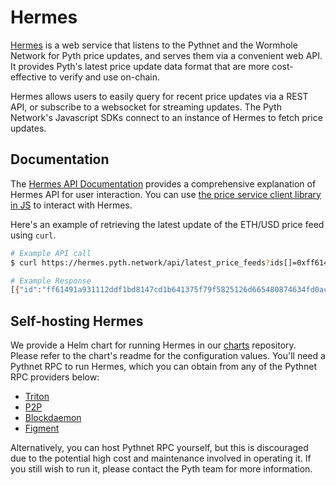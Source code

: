 # Hermes

[Hermes][hermes-repo] is a web service that listens to the Pythnet and the Wormhole Network for Pyth price updates, and
serves them via a convenient web API. It provides Pyth's latest price update data format that are more cost-effective
to verify and use on-chain.

Hermes allows users to easily query for recent price updates via a REST API, or subscribe to a websocket for streaming
updates. The Pyth Network's Javascript SDKs connect to an instance of Hermes to fetch price updates.

[hermes-repo]: https://github.com/pyth-network/pyth-crosschain/tree/main/hermes

## Documentation

The [Hermes API Documentation](https://hermes.pyth.network/docs) provides a comprehensive explanation of Hermes API for
user interaction. You can use [the price service client library in
JS](https://github.com/pyth-network/pyth-crosschain/tree/main/price_service/client/js) to interact with Hermes.

Here's an example of retrieving the latest update of the ETH/USD price feed using `curl`.

```bash
# Example API call
$ curl https://hermes.pyth.network/api/latest_price_feeds?ids[]=0xff61491a931112ddf1bd8147cd1b641375f79f5825126d665480874634fd0ace

# Example Response
[{"id":"ff61491a931112ddf1bd8147cd1b641375f79f5825126d665480874634fd0ace","price":{"price":"184136023127","conf":"177166324","expo":-8,"publish_time":1692110601},"ema_price":{"price":"184100641000","conf":"178704085","expo":-8,"publish_time":1692110601}}]
```

## Self-hosting Hermes

We provide a Helm chart for running Hermes in our
[charts](https://github.com/pyth-network/charts/tree/main/charts/hermes) repository. Please refer to the chart's readme
for the configuration values. You'll need a Pythnet RPC to run Hermes, which you can obtain from any of the Pythnet RPC
providers below:

- [Triton](https://triton.one)
- [P2P](https://p2p.org)
- [Blockdaemon](https://blockdaemon.com/)
- [Figment](https://figment.io)

Alternatively, you can host Pythnet RPC yourself, but this is discouraged due to the potential high cost and maintenance
involved in operating it. If you still wish to run it, please contact the Pyth team for more information.
